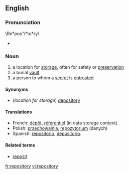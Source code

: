 ==English==
{{wikipedia}}

===Pronunciation===
\Re*pos"i*to*ry\ 
*{{audio|en-us-repository.ogg|Audio (US)}}

===Noun===
# a location for [[storage]], often for safety or [[preservation]]
# a burial [[vault]]
# a person to whom a [[secret]] is [[entrusted]]

====Synonyms====
* (''location for storage'') [[depository]]

====Translations====
*French: [[dépôt]], [[référentiel]] (in data storage context).
*Polish: [[przechowalnia]], [[repozytorium]] (danych)
*Spanish: [[repositorio]], [[depositorio]].

====Related terms====
* [[reposit]]

[[fr:repository]]
[[vi:repository]]